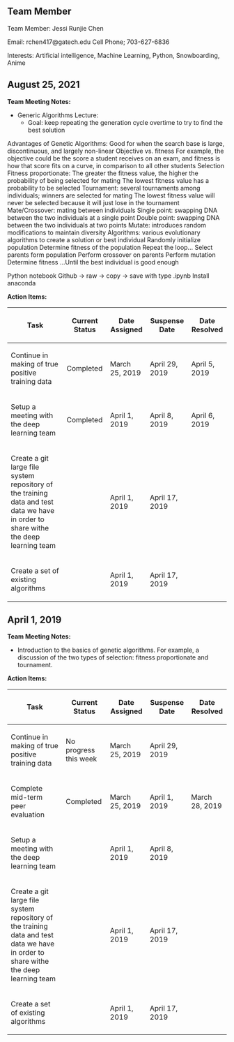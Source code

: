 == Team Member ==
Team Member: Jessi Runjie Chen

Email: rchen417@gatech.edu
Cell Phone; 703-627-6836

Interests: Artificial intelligence, Machine Learning, Python, Snowboarding, Anime 



== August 25, 2021 ==
'''Team Meeting Notes:'''
* Generic Algorithms Lecture:
** Goal: keep repeating the generation cycle overtime to try to find the best solution
Advantages of Genetic Algorithms:
Good for when the search base is large, discontinuous, and largely non-linear
Objective vs. fitness
For example, the objective could be the score a student receives on an exam, and fitness is how that score fits on a curve, in comparison to all other students
Selection
Fitness proportionate: The greater the fitness value, the higher the probability of being selected for mating
The lowest fitness value has a probability to be selected
Tournament: several tournaments among individuals; winners are selected for mating
The lowest fitness value will never be selected because it will just lose in the tournament
Mate/Crossover: mating between individuals
Single point: swapping DNA between the two individuals at a single point
Double point: swapping DNA between the two individuals at two points
Mutate: introduces random modifications to maintain diversity
Algorithms: various evolutionary algorithms to create a solution or best individual
Randomly initialize population
Determine fitness of the population
Repeat the loop...
Select parents form population
Perform crossover on parents
Perform mutation
Determine fitness
...Until the best individual is good enough

Python notebook
Github -> raw -> copy -> save with type .ipynb
Install anaconda


'''Action Items:'''
{| class="wikitable"
!Task
!Current Status
!Date Assigned
!Suspense Date
!Date Resolved
|-
|Continue in making of true positive training data
|Completed
|March 25, 2019
|April 29, 2019
|April 5, 2019
|-
|Setup a meeting with the deep learning team
|Completed
|April 1, 2019
|April 8, 2019
|April 6, 2019
|-
|Create a git large file system repository of the training data and test data we have in order to share withe the deep learning team
|
|April 1, 2019
|April 17, 2019
|
|-
|Create a set of existing algorithms
|
|April 1, 2019
|April 17, 2019
|}

== April 1, 2019 ==
'''Team Meeting Notes:'''
* Introduction to the basics of genetic algorithms. For example, a discussion of the two types of selection: fitness proportionate and tournament.

'''Action Items:'''
{| class="wikitable"
!Task
!Current Status
!Date Assigned
!Suspense Date
!Date Resolved
|-
|Continue in making of true positive training data
|No progress this week
|March 25, 2019
|April 29, 2019
|
|-
|Complete mid-term peer evaluation
|Completed 
|March 25, 2019
|April 1, 2019
|March 28, 2019
|-
|Setup a meeting with the deep learning team
|
|April 1, 2019
|April 8, 2019
|
|-
|Create a git large file system repository of the training data and test data we have in order to share withe the deep learning team
|
|April 1, 2019
|April 17, 2019
|
|-
|Create a set of existing algorithms
|
|April 1, 2019
|April 17, 2019
|}

